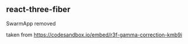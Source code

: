 
## react-three-fiber

SwarmApp removed

taken from https://codesandbox.io/embed/r3f-gamma-correction-kmb9i